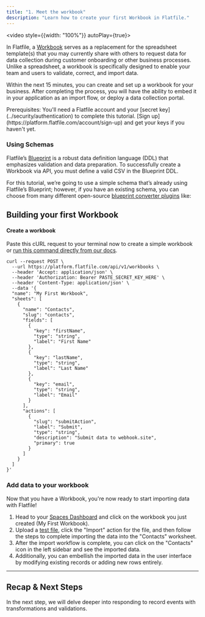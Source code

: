 ```yaml
---
title: "1. Meet the workbook"
description: "Learn how to create your first Workbook in Flatfile."
---
```


<video style={{width: "100%"}} autoPlay={true}>
 <source src="https://videos.ctfassets.net/hjneo4qi4goj/6tpIySgKeIUQjPSGhlpmR8/24599361320fcf1dd799d168a2e799aa/MAIN_COMPOSITION_-_sped-up.mp4" type="video/mp4"/>
</video>

In Flatfile, a <Tooltip tip="Learn more about Workbooks">[Workbook](../concepts/workbooks)</Tooltip> serves as a replacement for the spreadsheet template(s) that you may currently share with others to request data for data collection during customer onboarding or other business processes. Unlike a spreadsheet, a workbook is specifically designed to enable your team and users to validate, correct, and import data.

Within the next 15 minutes, you can create and set up a workbook for your business. After completing the process, you will have the ability to embed it in your application as an import flow, or deploy a data collection portal.

<Info>
Prerequisites: You'll need a Flatfile account and your [secret key](../security/authentication) to complete this tutorial. [Sign up](https://platform.flatfile.com/account/sign-up) and get your keys if you haven't yet.
</Info>

### Using Schemas

Flatfile’s <Tooltip tip="Learn more about Blueprint">[Blueprint](../blueprint/overview)</Tooltip> is a robust data definition language (DDL) that emphasizes validation and data preparation. To successfully create a Workbook via API, you must define a valid CSV in the Blueprint DDL.

For this tutorial, we’re going to use a simple schema that’s already using Flatfile’s Blueprint; 
however, if you have an existing schema, you can choose from many different open-source [blueprint converter plugins](https://flatfile.com/plugins) like:

<CardGroup cols={4}>
  <Card color="#CB3837" title="@flatfile/plugin-json-schema" icon="npm" href="https://flatfile.com/plugins/json-schema">
  </Card>
  <Card color="#CB3837" title="@flatfile/plugin-sql-ddl" icon="npm" href="https://flatfile.com/plugins/sql-ddl">
  </Card>
  <Card color="#CB3837" title="@flatfile/plugin-openapi" icon="npm" href="https://flatfile.com/plugins/openapi">
  </Card>
  <Card color="#CB3837" title="@flatfile/plugin-graphql" icon="npm" href="https://flatfile.com/plugins/graphql">
  </Card>
</CardGroup>

## Building your first Workbook

#### Create a workbook 

Paste this cURL request to your terminal now to create a simple workbook or [run this command directly from our docs](https://flatfile.stoplight.io/docs/v10/tjt005wdogklo-create-a-sample-workbook).

```shell Shell / cURL
curl --request POST \
  --url https://platform.flatfile.com/api/v1/workbooks \
  --header 'Accept: application/json' \
  --header 'Authorization: Bearer PASTE_SECRET_KEY_HERE' \
  --header 'Content-Type: application/json' \
  --data '{
  "name": "My First Workbook",
  "sheets": [
    {
      "name": "Contacts",
      "slug": "contacts",
      "fields": [
        {
          "key": "firstName",
          "type": "string",
          "label": "First Name"
        },
        {
          "key": "lastName",
          "type": "string",
          "label": "Last Name"
        },
        {
          "key": "email",
          "type": "string",
          "label": "Email"
        }
      ],
      "actions": [
        {
          "slug": "submitAction",
          "label": "Submit",
          "type": "string",
          "description": "Submit data to webhook.site",
          "primary": true
        }
      ]
    }
  ]
}'
```

### Add data to your workbook

Now that you have a Workbook, you're now ready to start importing data with Flatfile! 

1. Head to your [Spaces Dashboard](https://platform.flatfile.com) and click on 
the workbook you just created (My First Workbook). 
2. Upload a [test file](https://FlatFilers.github.io/Guides/quickstart/getting-started.csv), click the "Import" action for the file, and then follow the steps to complete importing the data into the "Contacts" worksheet. 
3. After the import workflow is complete, you can click on the "Contacts" icon in the left sidebar and see the imported data. 
4. Additionally, you can embellish the imported data in the user interface by modifying  existing records or adding new rows entirely.

---

## Recap & Next Steps

In the next step, we will delve deeper into responding to record events with transformations and validations.